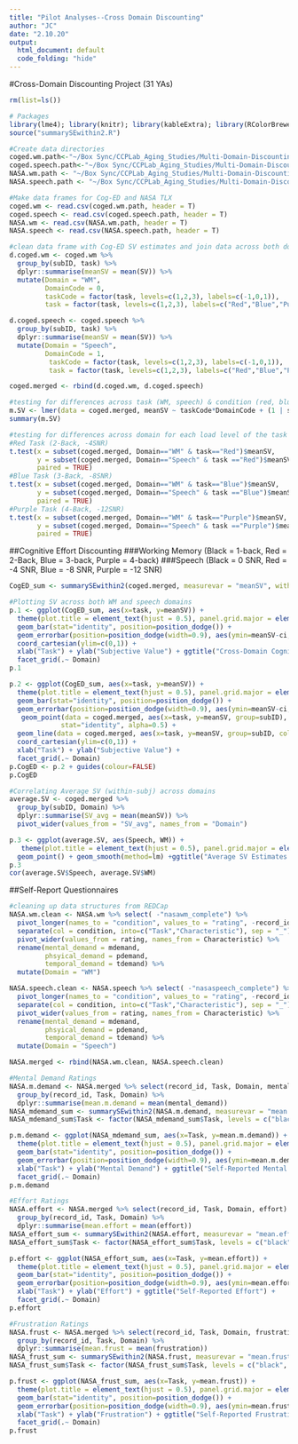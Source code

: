 ```yaml
---
title: "Pilot Analyses--Cross Domain Discounting"
author: "JC"
date: "2.10.20"
output:
  html_document: default
  code_folding: "hide"
---
```

#Cross-Domain Discounting Project (31 YAs)

```r
rm(list=ls())

# Packages
library(lme4); library(knitr); library(kableExtra); library(RColorBrewer); library(tidyverse);
source("summarySEwithin2.R")

#Create data directories
coged.wm.path<-"~/Box Sync/CCPLab_Aging_Studies/Multi-Domain-Discounting/Data/WM-Cog-ED/coged_wm_data.csv"
coged.speech.path<-"~/Box Sync/CCPLab_Aging_Studies/Multi-Domain-Discounting/Data/Speech-Cog-ED/coged_speech_data.csv"
NASA.wm.path <- "~/Box Sync/CCPLab_Aging_Studies/Multi-Domain-Discounting/Data/Indvidual-Diff-Qs/MDD_NASA_WM.csv"
NASA.speech.path <- "~/Box Sync/CCPLab_Aging_Studies/Multi-Domain-Discounting/Data/Indvidual-Diff-Qs/MDD_NASA_Speech.csv"

#Make data frames for Cog-ED and NASA TLX 
coged.wm <- read.csv(coged.wm.path, header = T)
coged.speech <- read.csv(coged.speech.path, header = T)
NASA.wm <- read.csv(NASA.wm.path, header = T)
NASA.speech <- read.csv(NASA.speech.path, header = T)
```

```r
#clean data frame with Cog-ED SV estimates and join data across both domains (i.e., WM, speech)
d.coged.wm <- coged.wm %>%
  group_by(subID, task) %>%
  dplyr::summarise(meanSV = mean(SV)) %>%
  mutate(Domain = "WM", 
         DomainCode = 0,
         taskCode = factor(task, levels=c(1,2,3), labels=c(-1,0,1)),
         task = factor(task, levels=c(1,2,3), labels=c("Red","Blue","Purple")))

d.coged.speech <- coged.speech %>%
  group_by(subID, task) %>%
  dplyr::summarise(meanSV = mean(SV)) %>%
  mutate(Domain = "Speech",
         DomainCode = 1,
          taskCode = factor(task, levels=c(1,2,3), labels=c(-1,0,1)),
          task = factor(task, levels=c(1,2,3), labels=c("Red","Blue","Purple")))

coged.merged <- rbind(d.coged.wm, d.coged.speech)

#testing for differences across task (WM, speech) & condition (red, blue, purple)
m.SV <- lmer(data = coged.merged, meanSV ~ taskCode*DomainCode + (1 | subID))
summary(m.SV)

#testing for differences across domain for each load level of the task
#Red Task (2-Back, -4SNR)
t.test(x = subset(coged.merged, Domain=="WM" & task=="Red")$meanSV,
       y = subset(coged.merged, Domain=="Speech" & task =="Red")$meanSV,
       paired = TRUE)
#Blue Task (3-Back, -8SNR)
t.test(x = subset(coged.merged, Domain=="WM" & task=="Blue")$meanSV,
       y = subset(coged.merged, Domain=="Speech" & task =="Blue")$meanSV,
       paired = TRUE)
#Purple Task (4-Back, -12SNR)
t.test(x = subset(coged.merged, Domain=="WM" & task=="Purple")$meanSV,
       y = subset(coged.merged, Domain=="Speech" & task =="Purple")$meanSV,
       paired = TRUE)
```

##Cognitive Effort Discounting
###Working Memory (Black = 1-back, Red = 2-Back, Blue = 3-back, Purple = 4-back)
###Speech (Black = 0 SNR, Red = -4 SNR, Blue = -8 SNR, Purple = -12 SNR)

``` r
CogED_sum <- summarySEwithin2(coged.merged, measurevar = "meanSV", withinvars = c("task", "Domain"), idvar = "subID")

#Plotting SV across both WM and speech domains
p.1 <- ggplot(CogED_sum, aes(x=task, y=meanSV)) + 
  theme(plot.title = element_text(hjust = 0.5), panel.grid.major = element_blank(), panel.grid.minor = element_blank(), panel.background = element_blank(), axis.line = element_line(colour = "black")) +
  geom_bar(stat="identity", position=position_dodge()) +
  geom_errorbar(position=position_dodge(width=0.9), aes(ymin=meanSV-ci, ymax=meanSV+ci), width=.2) +  
  coord_cartesian(ylim=c(0,1)) +
  xlab("Task") + ylab("Subjective Value") + ggtitle("Cross-Domain Cognitive Effort Discounting") + 
  facet_grid(.~ Domain)
p.1

p.2 <- ggplot(CogED_sum, aes(x=task, y=meanSV)) + 
  theme(plot.title = element_text(hjust = 0.5), panel.grid.major = element_blank(), panel.grid.minor = element_blank(), panel.background = element_blank(), axis.line = element_line(colour = "black")) +
  geom_bar(stat="identity", position=position_dodge()) +
  geom_errorbar(position=position_dodge(width=0.9), aes(ymin=meanSV-ci, ymax=meanSV+ci), width=.2) +  
   geom_point(data = coged.merged, aes(x=task, y=meanSV, group=subID),
             stat="identity", alpha=0.5) +
  geom_line(data = coged.merged, aes(x=task, y=meanSV, group=subID, colour = factor(subID)), alpha = .5) +
  coord_cartesian(ylim=c(0,1)) +
  xlab("Task") + ylab("Subjective Value") +
  facet_grid(.~ Domain)
p.CogED <- p.2 + guides(colour=FALSE) 
p.CogED

#Correlating Average SV (within-subj) across domains
average.SV <- coged.merged %>%
  group_by(subID, Domain) %>%
  dplyr::summarise(SV_avg = mean(meanSV)) %>%
  pivot_wider(values_from = "SV_avg", names_from = "Domain")

p.3 <- ggplot(average.SV, aes(Speech, WM)) +
   theme(plot.title = element_text(hjust = 0.5), panel.grid.major = element_blank(), panel.grid.minor = element_blank(), panel.background = element_blank(), axis.line = element_line(colour = "black")) +
  geom_point() + geom_smooth(method=lm) +ggtitle("Average SV Estimates Across WM & Speech Domains")
p.3
cor(average.SV$Speech, average.SV$WM)
```

##Self-Report Questionnaires 

``` r
#cleaning up data structures from REDCap
NASA.wm.clean <- NASA.wm %>% select( -"nasawm_complete") %>%
  pivot_longer(names_to = "condition", values_to = "rating", -record_id) %>%
  separate(col = condition, into=c("Task","Characteristic"), sep = "_") %>%
  pivot_wider(values_from = rating, names_from = Characteristic) %>%
  rename(mental_demand = mdemand, 
         phsyical_demand = pdemand, 
         temporal_demand = tdemand) %>%
  mutate(Domain = "WM")

NASA.speech.clean <- NASA.speech %>% select( -"nasaspeech_complete") %>%
  pivot_longer(names_to = "condition", values_to = "rating", -record_id) %>%
  separate(col = condition, into=c("Task","Characteristic"), sep = "_") %>%
  pivot_wider(values_from = rating, names_from = Characteristic) %>%
  rename(mental_demand = mdemand, 
         phsyical_demand = pdemand, 
         temporal_demand = tdemand) %>%
  mutate(Domain = "Speech")

NASA.merged <- rbind(NASA.wm.clean, NASA.speech.clean)

#Mental Demand Ratings
NASA.m.demand <- NASA.merged %>% select(record_id, Task, Domain, mental_demand) %>%
  group_by(record_id, Task, Domain) %>%
  dplyr::summarise(mean.m.demand = mean(mental_demand))
NASA_mdemand_sum <- summarySEwithin2(NASA.m.demand, measurevar = "mean.m.demand", withinvars = c("Task", "Domain"), idvar = "record_id")
NASA_mdemand_sum$Task <- factor(NASA_mdemand_sum$Task, levels = c("black", "red", "blue", "purple"), labels = c("black", "red", "blue", "purple"))

p.m.demand <- ggplot(NASA_mdemand_sum, aes(x=Task, y=mean.m.demand)) + 
  theme(plot.title = element_text(hjust = 0.5), panel.grid.major = element_blank(), panel.grid.minor = element_blank(), panel.background = element_blank(), axis.line = element_line(colour = "black")) +
  geom_bar(stat="identity", position=position_dodge()) +
  geom_errorbar(position=position_dodge(width=0.9), aes(ymin=mean.m.demand-ci, ymax=mean.m.demand+ci), width=.2) +  
  xlab("Task") + ylab("Mental Demand") + ggtitle("Self-Reported Mental Demand") + 
  facet_grid(.~ Domain)
p.m.demand

#Effort Ratings
NASA.effort <- NASA.merged %>% select(record_id, Task, Domain, effort) %>%
  group_by(record_id, Task, Domain) %>%
  dplyr::summarise(mean.effort = mean(effort))
NASA_effort_sum <- summarySEwithin2(NASA.effort, measurevar = "mean.effort", withinvars = c("Task", "Domain"), idvar = "record_id")
NASA_effort_sum$Task <- factor(NASA_effort_sum$Task, levels = c("black", "red", "blue", "purple"), labels = c("black", "red", "blue", "purple"))

p.effort <- ggplot(NASA_effort_sum, aes(x=Task, y=mean.effort)) + 
  theme(plot.title = element_text(hjust = 0.5), panel.grid.major = element_blank(), panel.grid.minor = element_blank(), panel.background = element_blank(), axis.line = element_line(colour = "black")) +
  geom_bar(stat="identity", position=position_dodge()) +
  geom_errorbar(position=position_dodge(width=0.9), aes(ymin=mean.effort-ci, ymax=mean.effort+ci), width=.2) +  
  xlab("Task") + ylab("Effort") + ggtitle("Self-Reported Effort") + 
  facet_grid(.~ Domain)
p.effort

#Frustration Ratings
NASA.frust <- NASA.merged %>% select(record_id, Task, Domain, frustration) %>%
  group_by(record_id, Task, Domain) %>%
  dplyr::summarise(mean.frust = mean(frustration))
NASA_frust_sum <- summarySEwithin2(NASA.frust, measurevar = "mean.frust", withinvars = c("Task", "Domain"), idvar = "record_id")
NASA_frust_sum$Task <- factor(NASA_frust_sum$Task, levels = c("black", "red", "blue", "purple"), labels = c("black", "red", "blue", "purple"))

p.frust <- ggplot(NASA_frust_sum, aes(x=Task, y=mean.frust)) + 
  theme(plot.title = element_text(hjust = 0.5), panel.grid.major = element_blank(), panel.grid.minor = element_blank(), panel.background = element_blank(), axis.line = element_line(colour = "black")) +
  geom_bar(stat="identity", position=position_dodge()) +
  geom_errorbar(position=position_dodge(width=0.9), aes(ymin=mean.frust-ci, ymax=mean.frust+ci), width=.2) +  
  xlab("Task") + ylab("Frustration") + ggtitle("Self-Reported Frustration") + 
  facet_grid(.~ Domain)
p.frust
```

